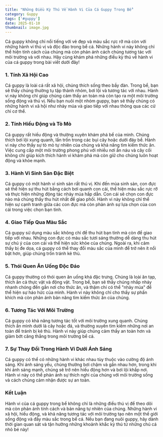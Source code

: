 ```yaml
---
title: "Những Điều Kỳ Thú Về Hành Vi Của Cá Guppy Trong Bể"
category: Guppy
tags: ['#guppy']
date: 2025-01-10
thumbnail: image.jpg
---
```


Cá guppy không chỉ nổi tiếng với vẻ đẹp và màu sắc rực rỡ mà còn với những hành vi thú vị và độc đáo trong bể cá. Những hành vi này không chỉ thể hiện tính cách của chúng mà còn phản ánh cách chúng tương tác với môi trường và với nhau. Hãy cùng khám phá những điều kỳ thú về hành vi của cá guppy trong bài viết dưới đây!

### 1. **Tính Xã Hội Cao**
Cá guppy là loài cá rất xã hội, chúng thích sống theo bầy đàn. Trong bể, bạn sẽ thấy chúng thường tụ tập thành nhóm, bơi lội và tương tác với nhau. Hành vi này không chỉ giúp chúng cảm thấy an toàn mà còn tạo ra một môi trường sống động và thú vị. Nếu bạn nuôi một nhóm guppy, bạn sẽ thấy chúng có những hành vi xã hội như nhảy múa và giao tiếp với nhau thông qua các cử chỉ cơ thể.

### 2. **Tính Hiếu Động và Tò Mò**
Cá guppy rất hiếu động và thường xuyên khám phá bể của mình. Chúng thích bơi lội xung quanh, lẩn trốn trong các bụi cây hoặc dưới đáy bể. Hành vi này cho thấy sự tò mò tự nhiên của chúng và khả năng tìm kiếm thức ăn. Việc cung cấp một môi trường phong phú với nhiều nơi ẩn náu và cây cối không chỉ giúp kích thích hành vi khám phá mà còn giữ cho chúng luôn hoạt động và khỏe mạnh.

### 3. **Hành Vi Sinh Sản Đặc Biệt**
Cá guppy có một hành vi sinh sản rất thú vị. Khi đến mùa sinh sản, con đực sẽ thể hiện sự thu hút bằng cách bơi quanh con cái, thể hiện màu sắc rực rỡ và thực hiện những động tác nhảy múa hấp dẫn. Con cái sẽ chọn con đực nào mà chúng thấy thu hút nhất để giao phối. Hành vi này không chỉ thể hiện sự cạnh tranh giữa các con đực mà còn phản ánh sự lựa chọn của con cái trong việc chọn bạn tình.

### 4. **Giao Tiếp Qua Màu Sắc**
Cá guppy sử dụng màu sắc không chỉ để thu hút bạn tình mà còn để giao tiếp với nhau. Những con đực có màu sắc tươi sáng thường dễ dàng thu hút sự chú ý của con cái và thể hiện sức khỏe của chúng. Ngoài ra, khi cảm thấy bị đe dọa, cá guppy có thể thay đổi màu sắc của mình để trở nên ít nổi bật hơn, giúp chúng trốn tránh kẻ thù.

### 5. **Thói Quen Ăn Uống Độc Đáo**
Cá guppy thường có thói quen ăn uống khá đặc trưng. Chúng là loài ăn tạp, thích ăn cả thực vật và động vật. Trong bể, bạn sẽ thấy chúng nhấp nháy nhanh chóng đến gần nơi cho thức ăn, và thậm chí có thể "nhảy múa" để thể hiện sự háo hức của mình. Hành vi này không chỉ cho thấy sự phấn khích mà còn phản ánh bản năng tìm kiếm thức ăn của chúng.

### 6. **Tương Tác Với Môi Trường**
Cá guppy có khả năng tương tác tốt với môi trường xung quanh. Chúng thích ẩn mình dưới lá cây hoặc đá, và thường xuyên tìm kiếm những nơi an toàn để tránh bị kẻ thù. Hành vi này giúp chúng cảm thấy an toàn hơn và giảm bớt căng thẳng trong môi trường bể cá.

### 7. **Sự Thay Đổi Trong Hành Vi Dưới Ánh Sáng**
Cá guppy có thể có những hành vi khác nhau tùy thuộc vào cường độ ánh sáng. Khi ánh sáng yếu, chúng thường bơi chậm và gần nhau hơn, trong khi khi ánh sáng mạnh, chúng sẽ trở nên hiếu động hơn và bơi lội khắp nơi. Hành vi này có thể phản ánh sự thích nghi của chúng với môi trường sống và cách chúng cảm nhận được sự an toàn.

### Kết Luận
Hành vi của cá guppy trong bể không chỉ là những điều thú vị để theo dõi mà còn phản ánh tính cách và bản năng tự nhiên của chúng. Những hành vi xã hội, hiếu động, và khả năng tương tác với môi trường tạo nên một thế giới sống động và đầy màu sắc trong bể cá. Nếu bạn đang nuôi guppy, hãy dành thời gian quan sát và tận hưởng những khoảnh khắc kỳ thú từ những chú cá nhỏ bé này!